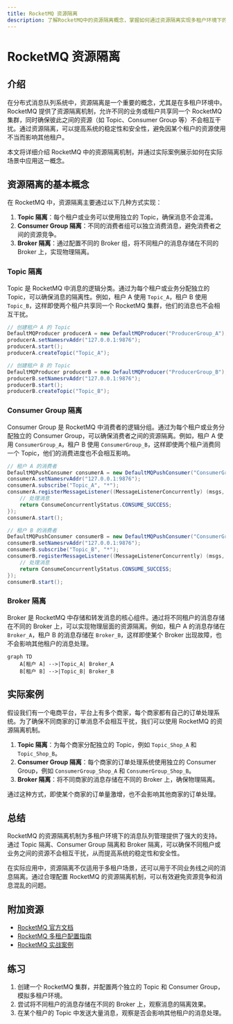 ```yaml
---
title: RocketMQ 资源隔离
description: 了解RocketMQ中的资源隔离概念，掌握如何通过资源隔离实现多租户环境下的消息队列管理。
---
```


# RocketMQ 资源隔离

## 介绍

在分布式消息队列系统中，资源隔离是一个重要的概念，尤其是在多租户环境中。RocketMQ 提供了资源隔离机制，允许不同的业务或租户共享同一个 RocketMQ 集群，同时确保彼此之间的资源（如 Topic、Consumer Group 等）不会相互干扰。通过资源隔离，可以提高系统的稳定性和安全性，避免因某个租户的资源使用不当而影响其他租户。

本文将详细介绍 RocketMQ 中的资源隔离机制，并通过实际案例展示如何在实际场景中应用这一概念。

## 资源隔离的基本概念

在 RocketMQ 中，资源隔离主要通过以下几种方式实现：

1. **Topic 隔离**：每个租户或业务可以使用独立的 Topic，确保消息不会混淆。
2. **Consumer Group 隔离**：不同的消费者组可以独立消费消息，避免消费者之间的资源竞争。
3. **Broker 隔离**：通过配置不同的 Broker 组，将不同租户的消息存储在不同的 Broker 上，实现物理隔离。

### Topic 隔离

Topic 是 RocketMQ 中消息的逻辑分类。通过为每个租户或业务分配独立的 Topic，可以确保消息的隔离性。例如，租户 A 使用 `Topic_A`，租户 B 使用 `Topic_B`，这样即使两个租户共享同一个 RocketMQ 集群，他们的消息也不会相互干扰。

```java
// 创建租户 A 的 Topic
DefaultMQProducer producerA = new DefaultMQProducer("ProducerGroup_A");
producerA.setNamesrvAddr("127.0.0.1:9876");
producerA.start();
producerA.createTopic("Topic_A");

// 创建租户 B 的 Topic
DefaultMQProducer producerB = new DefaultMQProducer("ProducerGroup_B");
producerB.setNamesrvAddr("127.0.0.1:9876");
producerB.start();
producerB.createTopic("Topic_B");
```

### Consumer Group 隔离

Consumer Group 是 RocketMQ 中消费者的逻辑分组。通过为每个租户或业务分配独立的 Consumer Group，可以确保消费者之间的资源隔离。例如，租户 A 使用 `ConsumerGroup_A`，租户 B 使用 `ConsumerGroup_B`，这样即使两个租户消费同一个 Topic，他们的消费进度也不会相互影响。

```java
// 租户 A 的消费者
DefaultMQPushConsumer consumerA = new DefaultMQPushConsumer("ConsumerGroup_A");
consumerA.setNamesrvAddr("127.0.0.1:9876");
consumerA.subscribe("Topic_A", "*");
consumerA.registerMessageListener((MessageListenerConcurrently) (msgs, context) -> {
    // 处理消息
    return ConsumeConcurrentlyStatus.CONSUME_SUCCESS;
});
consumerA.start();

// 租户 B 的消费者
DefaultMQPushConsumer consumerB = new DefaultMQPushConsumer("ConsumerGroup_B");
consumerB.setNamesrvAddr("127.0.0.1:9876");
consumerB.subscribe("Topic_B", "*");
consumerB.registerMessageListener((MessageListenerConcurrently) (msgs, context) -> {
    // 处理消息
    return ConsumeConcurrentlyStatus.CONSUME_SUCCESS;
});
consumerB.start();
```

### Broker 隔离

Broker 是 RocketMQ 中存储和转发消息的核心组件。通过将不同租户的消息存储在不同的 Broker 上，可以实现物理层面的资源隔离。例如，租户 A 的消息存储在 `Broker_A`，租户 B 的消息存储在 `Broker_B`，这样即使某个 Broker 出现故障，也不会影响其他租户的消息处理。

```mermaid
graph TD
    A[租户 A] -->|Topic_A| Broker_A
    B[租户 B] -->|Topic_B| Broker_B
```

## 实际案例

假设我们有一个电商平台，平台上有多个商家，每个商家都有自己的订单处理系统。为了确保不同商家的订单消息不会相互干扰，我们可以使用 RocketMQ 的资源隔离机制。

1. **Topic 隔离**：为每个商家分配独立的 Topic，例如 `Topic_Shop_A` 和 `Topic_Shop_B`。
2. **Consumer Group 隔离**：每个商家的订单处理系统使用独立的 Consumer Group，例如 `ConsumerGroup_Shop_A` 和 `ConsumerGroup_Shop_B`。
3. **Broker 隔离**：将不同商家的消息存储在不同的 Broker 上，确保物理隔离。

通过这种方式，即使某个商家的订单量激增，也不会影响其他商家的订单处理。

## 总结

RocketMQ 的资源隔离机制为多租户环境下的消息队列管理提供了强大的支持。通过 Topic 隔离、Consumer Group 隔离和 Broker 隔离，可以确保不同租户或业务之间的资源不会相互干扰，从而提高系统的稳定性和安全性。

在实际应用中，资源隔离不仅适用于多租户场景，还可以用于不同业务线之间的消息隔离。通过合理配置 RocketMQ 的资源隔离机制，可以有效避免资源竞争和消息混乱的问题。

## 附加资源

- [RocketMQ 官方文档](https://rocketmq.apache.org/docs/)
- [RocketMQ 多租户配置指南](https://rocketmq.apache.org/docs/multi-tenant/)
- [RocketMQ 实战案例](https://rocketmq.apache.org/docs/case-studies/)

## 练习

1. 创建一个 RocketMQ 集群，并配置两个独立的 Topic 和 Consumer Group，模拟多租户环境。
2. 尝试将不同租户的消息存储在不同的 Broker 上，观察消息的隔离效果。
3. 在某个租户的 Topic 中发送大量消息，观察是否会影响其他租户的消息处理。